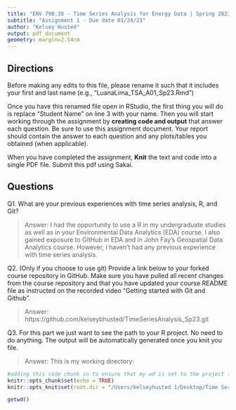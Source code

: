 ```yaml
---
title: "ENV 790.30 - Time Series Analysis for Energy Data | Spring 2023"
subtitle: "Assignment 1 - Due date 01/24/23"
author: "Kelsey Husted"
output: pdf_document
geometry: margin=2.54cm
---
```


## Directions

Before making any edits to this file, please rename it such that it includes your first and last name (e.g., "LuanaLima_TSA_A01_Sp23.Rmd")

Once you have this renamed file open in RStudio, the first thing you will do is replace "Student Name" on line 3 with your name. 
Then you will start working through the assignment by  **creating code and output** that answer each question. Be sure to use this assignment document. Your report should contain the answer to each question and any plots/tables you obtained (when applicable).

When you have completed the assignment, **Knit** the text and code into a single PDF file.  Submit this pdf using Sakai. 

## Questions

Q1. What are your previous experiences with time series analysis, R, and Git? 

> Answer: I had the opportunity to use a R in my undergraduate studies as well as in your Environmental Data Analytics (EDA) course. I also gained exposure to GitHub in EDA and in John Fay's Geospatial Data Analytics course. However, I haven't had any previous experience with time series analysis.


Q2. (Only if you choose to use git) Provide a link below to your forked course repository in GitHub. Make sure you have pulled all recent changes from the course repository and that you have updated your course README file as instructed on the recorded video "Getting started with Git and Github". 

> Answer: https://github.com/kelseybhusted/TimeSeriesAnalysis_Sp23.git


Q3. For this part we just want to see the path to your R project. No need to do anything. The output will be automatically generated once you knit you file. 

> Answer: This is my working directory:

```r
#adding this code chunk in to ensure that my wd is set to the project folder
knitr::opts_chunk$set(echo = TRUE)
knitr::opts_knit$set(root.dir = "/Users/kelseyhusted 1/Desktop/Time Series Analysis/ENV790TSA")
```

```r
getwd()
````


